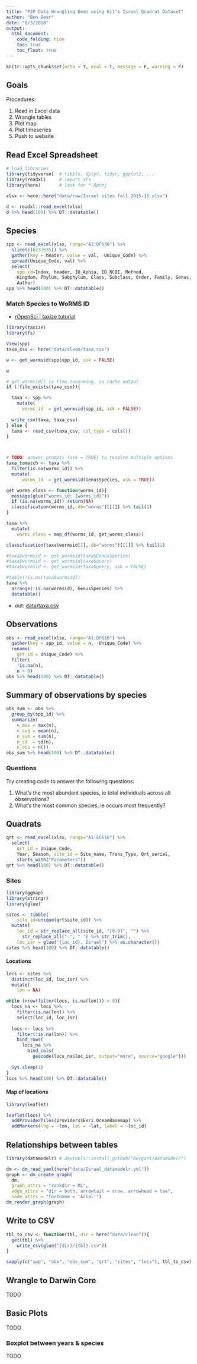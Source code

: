 ```yaml
---
title: "P2P Data Wrangling Demo using Gil's Israel Quadrat Dataset"
author: "Ben Best"
date: "8/3/2018"
output:
  html_document:
    code_folding: hide
    toc: true
    toc_float: true
---
```


```r
knitr::opts_chunk$set(echo = T, eval = T, message = F, warning = F)
```

## Goals

Procedures:

1. Read in Excel data
1. Wrangle tables
1. Plot map
1. Plot timeseries
1. Push to website

## Read Excel Spreadsheet

```r
# load libraries
library(tidyverse)  # tibble, dplyr, tidyr, ggplot2, ...
library(readxl)     # import xls
library(here)       # look for *.Rproj

xlsx <- here::here("data/raw/Israel sites fall 2015-16.xlsx")

d <- readxl::read_excel(xlsx)
d %>% head(100) %>% DT::datatable()
```

## Species

```r
spp <- read_excel(xlsx, range="A1:DF636") %>%  
  slice(c(623:635)) %>%
  gather(key = header, value = val, -Unique_Code) %>%
  spread(Unique_Code, val) %>%
  select(
    spp_id=Index, header, ID_Aphia, ID_NCBI, Method,
    Kingdom, Phylum, Subphylum, Class, Subclass, Order, Family, Genus,
    Author)
spp %>% head(100) %>% DT::datatable()
```

### Match Species to WoRMS ID

- [rOpenSci | taxize tutorial](https://ropensci.org/tutorials/taxize_tutorial/)

```r
library(taxize)
library(fs)

View(spp)
taxa_csv <- here("data/clean/taxa.csv")

w <- get_wormsid(spp$spp_id, ask = FALSE)

w
```

```r
# get_wormsid() is time consuming, so cache output
if (!file_exists(taxa_csv)){

  taxa <- spp %>%
    mutate(
      worms_id  = get_wormsid(spp_id, ask = FALSE))  
  
  write_csv(taxa, taxa_csv)
} else {
  taxa <- read_csv(taxa_csv, col_type = cols())
}



# TODO: answer prompts (ask = TRUE) to resolve multiple options
taxa_tomatch <- taxa %>% 
  filter(is.na(worms_id)) %>%
  mutate(
      worms_id  = get_wormsid(GenusSpecies, ask = TRUE))

get_worms_class <- function(worms_id){
  message(glue("worms_id: {worms_id}"))
  if (is.na(worms_id)) return(NA)
  classification(worms_id, db="worms")[[1]] %>% tail(1)
}

taxa %>%
  mutate(
    worms_class = map_df(worms_id, get_worms_class))

classification(taxa$wormsid[1], db="worms")[[1]] %>% tail(1)

#taxa$wormsid <- get_wormsid(taxa$GenusSpecies)
#taxa$wormsid <- get_wormsid(taxa$query)
#taxa$wormsid <- get_wormsid(taxa$query, ask = FALSE)

#table(!is.na(taxa$wormsid))
taxa %>%
  arrange(!is.na(wormsid), GenusSpecies) %>%
  datatable()
```

- out: [data/taxa.csv](https://github.com/bbest/ioos-bio-tidyr/blob/gh-pages/data/taxa.csv)


## Observations

```r
obs <- read_excel(xlsx, range="A1:DF616") %>%
  gather(key = spp_id, value = n, -Unique_Code) %>%
  rename(
    qrt_id = Unique_Code) %>%
  filter(
    !is.na(n), 
    n > 0)
obs %>% head(100) %>% DT::datatable()
```

## Summary of observations by species

```r
obs_sum <- obs %>%
  group_by(spp_id) %>%
  summarize(
    n_max = max(n),
    n_avg = mean(n),
    n_sum = sum(n),
    n_sd  = sd(n),
    n_obs = n())
obs_sum %>% head(100) %>% DT::datatable()
```

### Questions

Try creating code to answer the following questions:

1. What's the most abundant species, ie total individuals across all observations?
1. What's the most common species, ie occurs most frequently?

## Quadrats

```r
qrt <- read_excel(xlsx, range="A1:EC616") %>%
  select(
    qrt_id = Unique_Code, 
    Year, Season, site_id = Site_name, Trans_Type, Qrt_serial, 
    starts_with("Parameters"))
qrt %>% head(100) %>% DT::datatable()
```

### Sites

```r
library(ggmap)
library(stringr)
library(glue)

sites <- tibble(
    site_id=unique(qrt$site_id)) %>%
  mutate(
    loc_id = str_replace_all(site_id, "[0-9]", "") %>%
      str_replace_all("-", " ") %>% str_trim(),
    loc_isr = glue("{loc_id}, Israel") %>% as.character())
sites %>% head(100) %>% DT::datatable()
```

#### Locations

```r
locs <- sites %>%
  distinct(loc_id, loc_isr) %>%
  mutate(
    lon = NA)

while (nrow(filter(locs, is.na(lon))) > 0){
  locs_na <- locs %>%
    filter(is.na(lon)) %>%
    select(loc_id, loc_isr)
  
  locs <- locs %>%
    filter(!is.na(lon)) %>%
    bind_rows(
      locs_na %>%
        bind_cols(
          geocode(locs_na$loc_isr, output="more", source="google")))
  
  Sys.sleep(1)
}
locs %>% head(100) %>% DT::datatable()
```

#### Map of locations

```r
library(leaflet)

leaflet(locs) %>%
  addProviderTiles(providers$Esri.OceanBasemap) %>%
  addMarkers(lng = ~lon, lat = ~lat, label = ~loc_id)
```

## Relationships between tables

```r
library(datamodelr) # devtools::install_github("bergant/datamodelr")

dm <- dm_read_yaml(here("data/Israel_datamodelr.yml"))
graph <- dm_create_graph( 
  dm, 
  graph_attrs = "rankdir = RL", 
  edge_attrs = "dir = both, arrowtail = crow, arrowhead = tee", 
  node_attrs = "fontname = 'Arial'")
dm_render_graph(graph)
```

## Write to CSV

```r
tbl_to_csv <- function(tbl, dir = here("data/clean")){
  get(tbl) %>%
    write_csv(glue("{dir}/{tbl}.csv"))
}

sapply(c("spp", "obs", "obs_sum", "qrt", "sites", "locs"), tbl_to_csv)
```



## Wrangle to Darwin Core

TODO

## Basic Plots

TODO

### Boxplot between years & species

TODO



